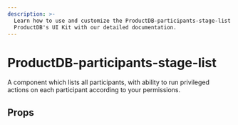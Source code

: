```yaml
---
description: >-
  Learn how to use and customize the ProductDB-participants-stage-list component in
  ProductDB's UI Kit with our detailed documentation.
---
```


# ProductDB-participants-stage-list

A component which lists all participants, with ability to
run privileged actions on each participant according to your permissions.

## Props

<PropsTable of="ProductDB-participants-stage-list" />

<head>
  <title>UI Kit ProductDB-participants-stage-list</title>
</head>
